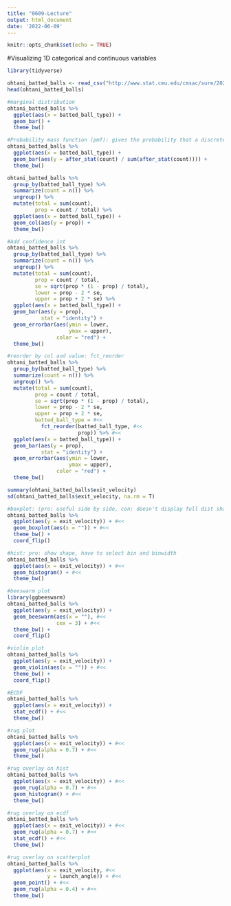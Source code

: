 ```yaml
---
title: "0609-Lecture"
output: html_document
date: '2022-06-09'
---
```


```r
knitr::opts_chunk$set(echo = TRUE)
```

#Visualizing 1D categorical and continuous variables

```r
library(tidyverse)
```

```r
ohtani_batted_balls <- read_csv("http://www.stat.cmu.edu/cmsac/sure/2022/materials/data/sports/xy_examples/ohtani_2021_batted_balls.csv")
head(ohtani_batted_balls)
```

```r
#marginal distribution
ohtani_batted_balls %>%
  ggplot(aes(x = batted_ball_type)) +
  geom_bar() +
  theme_bw()
```

```r
#Probability mass function (pmf): gives the probability that a discrete random variable is exactly equal to some value.
ohtani_batted_balls %>%
  ggplot(aes(x = batted_ball_type)) +
  geom_bar(aes(y = after_stat(count) / sum(after_stat(count)))) + 
  theme_bw()

ohtani_batted_balls %>%
  group_by(batted_ball_type) %>%
  summarize(count = n()) %>% 
  ungroup() %>% 
  mutate(total = sum(count),
         prop = count / total) %>% 
  ggplot(aes(x = batted_ball_type)) +
  geom_col(aes(y = prop)) + 
  theme_bw()
```

```r
#Add confidence int
ohtani_batted_balls %>%
  group_by(batted_ball_type) %>% 
  summarize(count = n()) %>% 
  ungroup() %>% 
  mutate(total = sum(count),
         prop = count / total,
         se = sqrt(prop * (1 - prop) / total),  
         lower = prop - 2 * se,  
         upper = prop + 2 * se) %>% 
  ggplot(aes(x = batted_ball_type)) +
  geom_bar(aes(y = prop),
           stat = "identity") + 
  geom_errorbar(aes(ymin = lower, 
                    ymax = upper), 
                color = "red") + 
  theme_bw()
```

```r
#reorder by col and value: fct_reorder
ohtani_batted_balls %>%
  group_by(batted_ball_type) %>% 
  summarize(count = n()) %>% 
  ungroup() %>% 
  mutate(total = sum(count),
         prop = count / total,
         se = sqrt(prop * (1 - prop) / total),  
         lower = prop - 2 * se, 
         upper = prop + 2 * se,
         batted_ball_type = #<<
           fct_reorder(batted_ball_type, #<<
                       prop)) %>% #<<
  ggplot(aes(x = batted_ball_type)) +
  geom_bar(aes(y = prop),
           stat = "identity") + 
  geom_errorbar(aes(ymin = lower, 
                    ymax = upper),
                color = "red") + 
  theme_bw()
```

```r
summary(ohtani_batted_balls$exit_velocity)
sd(ohtani_batted_balls$exit_velocity, na.rm = T)
```

```r
#boxplot: (pro: useful side by side, con: doesn't display full dist shape)
ohtani_batted_balls %>%
  ggplot(aes(y = exit_velocity)) + #<<
  geom_boxplot(aes(x = "")) + #<<
  theme_bw() +
  coord_flip()
```

```r
#hist: pro: show shape, have to select bin and binwidth
ohtani_batted_balls %>%
  ggplot(aes(x = exit_velocity)) + #<<
  geom_histogram() + #<<
  theme_bw() 
```

```r
#beeswarm plot
library(ggbeeswarm)
ohtani_batted_balls %>%
  ggplot(aes(y = exit_velocity)) + 
  geom_beeswarm(aes(x = ""), #<<
                cex = 3) + #<<
  theme_bw() +
  coord_flip()
```

```r
#violin plot
ohtani_batted_balls %>%
  ggplot(aes(y = exit_velocity)) + 
  geom_violin(aes(x = "")) + #<<
  theme_bw() +
  coord_flip()
```

```r
#ECDF
ohtani_batted_balls %>%
  ggplot(aes(x = exit_velocity)) + 
  stat_ecdf() + #<<
  theme_bw()
```

```r
#rug plot
ohtani_batted_balls %>%
  ggplot(aes(x = exit_velocity)) + #<<
  geom_rug(alpha = 0.7) + #<<
  theme_bw()
```

```r
#rug overlay on hist
ohtani_batted_balls %>%
  ggplot(aes(x = exit_velocity)) + #<<
  geom_rug(alpha = 0.7) + #<<
  geom_histogram() + #<<
  theme_bw()
```

```r
#rug overlay on ecdf
ohtani_batted_balls %>%
  ggplot(aes(x = exit_velocity)) + #<<
  geom_rug(alpha = 0.7) + #<<
  stat_ecdf() + #<<
  theme_bw()
```

```r
#rug overlay on scatterplot
ohtani_batted_balls %>%
  ggplot(aes(x = exit_velocity, #<<
             y = launch_angle)) + #<<
  geom_point() + #<<
  geom_rug(alpha = 0.4) + #<<
  theme_bw()
```

